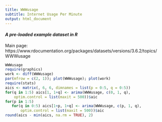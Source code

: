 ```yaml
---
title: WWWusage
subtitle: Internet Usage Per Minute
output: html_document
---
```


#### *A pre-loaded example dataset in R*
Main page: https://www.rdocumentation.org/packages/datasets/versions/3.6.2/topics/WWWusage

```r
WWWusage
require(graphics)
work <- diff(WWWusage)
par(mfrow = c(2, 1)); plot(WWWusage); plot(work)
require(stats)
aics <- matrix(, 6, 6, dimnames = list(p = 0:5, q = 0:5))
for(q in 1:5) aics[1, 1+q] <- arima(WWWusage, c(0, 1, q),
    optim.control = list(maxit = 500))$aic
for(p in 1:5)
   for(q in 0:5) aics[1+p, 1+q] <- arima(WWWusage, c(p, 1, q),
       optim.control = list(maxit = 500))$aic
round(aics - min(aics, na.rm = TRUE), 2)
```
